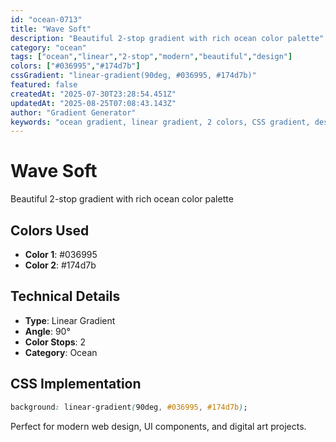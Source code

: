 ```yaml
---
id: "ocean-0713"
title: "Wave Soft"
description: "Beautiful 2-stop gradient with rich ocean color palette"
category: "ocean"
tags: ["ocean","linear","2-stop","modern","beautiful","design"]
colors: ["#036995","#174d7b"]
cssGradient: "linear-gradient(90deg, #036995, #174d7b)"
featured: false
createdAt: "2025-07-30T23:28:54.451Z"
updatedAt: "2025-08-25T07:08:43.143Z"
author: "Gradient Generator"
keywords: "ocean gradient, linear gradient, 2 colors, CSS gradient, design, #036995, #174d7b"
---
```


# Wave Soft

Beautiful 2-stop gradient with rich ocean color palette

## Colors Used
- **Color 1**: #036995
- **Color 2**: #174d7b

## Technical Details
- **Type**: Linear Gradient
- **Angle**: 90°
- **Color Stops**: 2
- **Category**: Ocean

## CSS Implementation
```css
background: linear-gradient(90deg, #036995, #174d7b);
```

Perfect for modern web design, UI components, and digital art projects.
